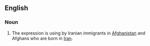 ==English==

===Noun===
{{en-noun}}

# The expression is using by Iranian immigrants in [[Afghanistan]] and Afghans who are born in [[Iran]].